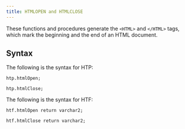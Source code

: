 ```yaml
---
title: HTMLOPEN and HTMLCLOSE
---
```


These functions and procedures generate the `<HTML>` and `</HTML>` tags, which mark the beginning and the end of an HTML document.

## Syntax

The following is the syntax for HTP:

```
htp.htmlOpen;

htp.htmlClose;
```

The following is the syntax for HTF:

```
htf.htmlOpen return varchar2;

htf.htmlClose return varchar2;
```
